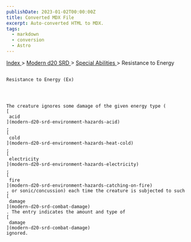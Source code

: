 ```yaml
---
publishDate: 2023-01-02T00:00:00Z
title: Converted MDX File
excerpt: Auto-converted HTML to MDX.
tags:
  - markdown
  - conversion
  - Astro
---
```


[
Index
](-index) >
[
Modern d20 SRD
](modern-d20-srd-index) >
[
Special Abilities
](modern-d20-srd-special-abilities-index) > Resistance to Energy

##

    Resistance to Energy (Ex)




    The creature ignores some damage of the given energy type (
    [
     acid
    ](modern-d20-srd-environment-hazards-acid)
    ,
    [
     cold
    ](modern-d20-srd-environment-hazards-heat-cold)
    ,
    [
     electricity
    ](modern-d20-srd-environment-hazards-electricity)
    ,
    [
     fire
    ](modern-d20-srd-environment-hazards-catching-on-fire)
    , or sonic/concussion) each time the creature is subjected to such
    [
     damage
    ](modern-d20-srd-combat-damage)
    . The entry indicates the amount and type of
    [
     damage
    ](modern-d20-srd-combat-damage)
    ignored.

